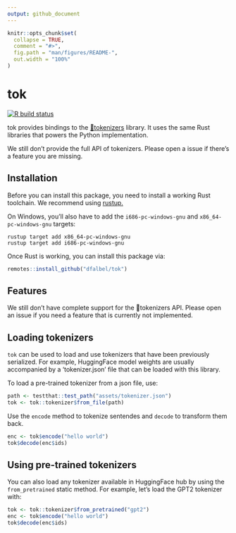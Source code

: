 ```yaml
---
output: github_document
---
```


<!-- README.md is generated from README.Rmd. Please edit that file -->

```r
knitr::opts_chunk$set(
  collapse = TRUE,
  comment = "#>",
  fig.path = "man/figures/README-",
  out.width = "100%"
)
```

# tok

<!-- badges: start -->
[![R build status](https://github.com/extendr/tok/workflows/R-CMD-check/badge.svg)](https://github.com/extendr/tok/actions)
<!-- badges: end -->

tok provides bindings to the [🤗tokenizers](https://huggingface.co/docs/tokenizers/v0.13.3/en/index) library. It uses the same Rust libraries that powers the Python implementation.

We still don't provide the full API of tokenizers. Please open a issue if there's
a feature you are missing.

## Installation

Before you can install this package, you need to install a working Rust toolchain. We recommend using [rustup.](https://rustup.rs/)

On Windows, you'll also have to add the `i686-pc-windows-gnu` and `x86_64-pc-windows-gnu` targets:

    rustup target add x86_64-pc-windows-gnu
    rustup target add i686-pc-windows-gnu

Once Rust is working, you can install this package via:

``` r
remotes::install_github("dfalbel/tok")
```

## Features

We still don't have complete support for the 🤗tokenizers API. Please open an issue
if you need a feature that is currently not implemented.

## Loading tokenizers

`tok` can be used to load and use tokenizers that have been previously serialized.
For example, HuggingFace model weights are usually accompanied by a 'tokenizer.json' 
file that can be loaded with this library.

To load a pre-trained tokenizer from a json file, use:

```r
path <- testthat::test_path("assets/tokenizer.json")
tok <- tok::tokenizer$from_file(path)
```

Use the `encode` method to tokenize sentendes and `decode` to transform them back.

```r
enc <- tok$encode("hello world")
tok$decode(enc$ids)
```

## Using pre-trained tokenizers

You can also load any tokenizer available in HuggingFace hub by using the `from_pretrained`
static method. For example, let's load the GPT2 tokenizer with:

```r
tok <- tok::tokenizer$from_pretrained("gpt2")
enc <- tok$encode("hello world")
tok$decode(enc$ids)
```

